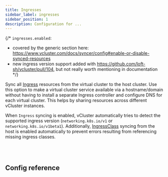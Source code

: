 ```yaml
---
title: Ingresses
sidebar_label: ingresses
sidebar_position: 1
description: Configuration for ...
---
```



{/*
`ingresses.enabled`:
- covered by the generic section here: https://www.vcluster.com/docs/syncer/config#enable-or-disable-synced-resources
- new ingress version support added with https://github.com/loft-sh/vcluster/pull/104, but not really worth mentioning in documentation
*/}

Sync all [Ingress](https://kubernetes.io/docs/concepts/services-networking/ingress/) resources from the virtual cluster to the host cluster. Use this option to make a virtual cluster service available via a hostname/domain without having to install a separate Ingress controller and configure DNS for each virtual cluster. This helps by sharing resources across different vCluster instances.

When `Ingress` syncing is enabled, vCluster automatically tries to detect the supported ingress version (`networking.k8s.io/v1` or `networking.k8s.io/v1beta1`). Additionally, [IngressClass](https://kubernetes.io/docs/concepts/services-networking/ingress/#ingress-class) syncing from the host is enabled automatically to prevent errors resulting from referencing missing ingress classes.

<br></br>

## Config reference

<Ingress/>
